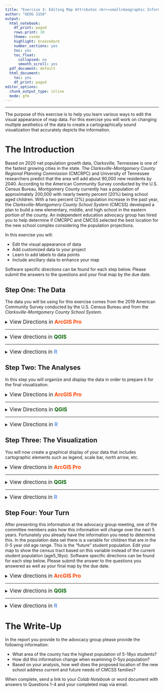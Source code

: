 ```yaml
---
title: "Exercise 3: Editing Map Attributes <br><small>Geographic Information Systems 1 Lab</small></br>"
author: "GEOG 3150"
output:
  html_notebook:
    df_print: paged
    rows.print: 10
    theme: cosmo
    highlight: breezedark
    number_sections: yes
    toc: yes
    toc_float:
      collapsed: no
      smooth_scroll: yes
  pdf_document: default
  html_document:
    toc: yes
    df_print: paged
editor_options:
  chunk_output_type: inline
  mode: gfm
---
```


```{=html}
<style type="text/css">

h1.title {
  font-size: 40px;
  font-family: "Times New Roman", Times, serif;
  color: DarkBlue;
  text-align: center;
}
h4.author { /* Header 4 - and the author and data headers use this too  */
  font-size: 20px;
  font-family: "Times New Roman", Times, serif;
  color: DarkBlue;
  text-align: center;
}

.zoom {
  transform-origin: 40% 50% 0;
  transition: transform .2s;
  margin: 0 auto;
}
.zoom img{
	width:auto;
	height:auto;	
}
.zoom:hover {
  transform: scale(2);
}

th, td {padding: 5px;}

</style>
```
<hr></hr>

The purpose of this exercise is to help you learn various ways to edit the visual appearance of map data. For this exercise you will work on changing multiple aesthetics of the data to create a cartographically sound visualization that accurately depicts the information.

# The Introduction

Based on 2020 net population growth data, Clarksville, Tennessee is one of the fastest growing cities in the state. The _Clarksville-Montgomery County Regional Planning Commission_ (CMCRPC) and University of Tennessee researchers predict that the area will add about 90,000 new residents by 2040. According to the American Community Survey conducted by the U.S. Census Bureau, Montgomery County currently has a population of approximately 200,000 with nearly twenty percent (20%) being school aged children. With a two percent (2%) population increase in the past year, the _Clarksville-Montgomery County School System_ (CMCSS) developed a plan to build a new elementary, middle, and high school in the eastern portion of the county. An independent education advocacy group has hired you to help determine if CMCRPC and CMCSS selected the best location for the new school complex considering the population projections.

In this exercise you will:

-   Edit the visual appearance of data 
-   Add customized data to your project
-   Learn to add labels to data points
-   Include ancillary data to enhance your map

Software specific directions can be found for each step below. Please submit the answers to the questions and your final map by the due date.

## Step One: The Data

The data you will be using for this exercise comes from the 2019 American Community Survey conducted by the U.S. Census Bureau and from the _Clarksville-Montgomery County School System_. 

<details>
<summary><big>View Directions in <b> [ArcGIS Pro]{style="color:#ff4500"} </b></big></summary>

As with the [previous exercise](https://chrismgentry.github.io/GIS1-Exercise-2/), you will begin by launching [ArcGIS Pro]{style="color:#ff4500"} from the start menu or desktop shortcut. On the initial splash screen select **Map** from _New > Blank Templates_ in the middle section of the screen. On the next screen, provide a name for your new project, and set the location to folder on the computer where you are storing all of your GIS1 exercises. 

<p align="center"><img src= "Images/arcgis-create-new-project.jpg" alt="Project name and location" width="520" height="175"></p>

This will save and open a new project with the _World Topographic Map_&nbsp; and _World Hillshade_&nbsp; in the Table of Contents.

In order to complete this exercise you will need to download the **[Census Track](https://github.com/chrismgentry/GIS1-Exercise-3/raw/main/Data/Shapefiles/census_tracts.zip)** and **[CMCSS Schools](https://github.com/chrismgentry/GIS1-Exercise-3/raw/main/Data/Shapefiles/cmcss_schools.zip)** zip files and extract them in your project folder. You can use those links or navigate to the [Exercise 3 GitHub Page](https://github.com/chrismgentry/GIS1-Exercise-3) and click on _Data > Shapefiles_ and click on each zip file to find the download button for the dataset. Once <u>downloaded and extracted</u>, these files should be available to your project.

On the _Map_&nbsp; tab, click the **Add Data** button <img src= "Images/arcgis-add-data.jpg" alt="Add Data Button" width="20" height="20"> and navigate to your project folder containing your data and add the _census_tracts_&nbsp; and _cmcss_school_&nbsp; shapefiles to your view. Your screen should look similar to this:

<p align="center"><div class="zoom"><img src= "Images/arcgis-ex3-data.jpg" alt="Ex3 Datasets" style="width:100%"></div></p>

If you have questions about this step you can always refer back to [Exercise 2, Step One](https://chrismgentry.github.io/GIS1-Exercise-2/#11_Step_One:_The_Data) for more detail.

<b><big>Question No. 1</big></b><br>
Using the attribute table for _cmcss_schools_&nbsp; answer the question below:
<blockquote>
How many elementary schools are in Montgomery County and how are they identified differently from middle and high schools in the attribute table?
</blockquote>

</details>
<hr></hr>

<details>
<summary><big>View directions in <b> [QGIS]{style="color: #006400"} </b></big></summary>

Blah...blah...blah...

<b><big>Question No. 1</big></b>
<blockquote>
_Insert Text Here_
</blockquote>

</details>
<hr></hr>

<details><summary><big>View directions in <b> [R]{style="color: #6495ED"} </b></span></big></summary>
Recall from the previous laboratory that you will begin by opening the appropriate **Colab notebook** for each exercise. In order to maintain consistency across labs, each repository will contain a new notebook with a constant nomenclature: 

- Each **GitHub repository** will be named _GIS1-Exercise-_(followed by the exercise number)
- Each **Colab notebook** will be named _GIS1_EX_\_(followed by the exercise number)

Each notebook can be found in the corresponding _GitHub repository_, and following the directions in the introduction for [Exercise 2](https://chrismgentry.github.io/GIS1-Exercise-2/), can be opened by inserting **tocolab** immediately after _github_ in the web address. So the URL for this exercise would read:<br>

```
https://githubtocolab.com/chrismgentry/GIS1-Exercise-3/blob/main/GIS1_EX3.ipynb
```

You can copy/paste the link above or navigate to the file in the [Exercise 3 Repository](https://github.com/chrismgentry/GIS1-Exercise-3), click on the link for _GIS1_EX3.ipynb_, and add **tocolab** to the URL. In future labs you can simply change the repository and notebook numbers to match the exercise number to directly open each. Remember to save a copy of the notebook in your Google Drive. If you have any questions or need reminders of how to work in the **Google Colaboratory Environment** click [here](https://colab.research.google.com/notebooks/intro.ipynb) or refer back to the information provided in [Exercise 2 Notebook](https://githubtocolab.com/chrismgentry/GIS1-Exercise-2/blob/main/GIS1_EX2.ipynb). 

Similar to Exercise 2, you will use the ```tidyverse```, ```maps```, and ```ggsn``` packages to complete the exercise. In addition to these packages, you will also need the ```tigris``` package. This will provide direct access to _Topologically Integrated Geographic Encoding and Referencing_ (TIGER) data from the U.S. Census Bureau within R. Information on the package can be found at the following [link](https://cran.r-project.org/web/packages/tigris/index.html).

```r
#install.packages('tidyverse')
#install.packages('maps')
#install.packages('ggsn')
#install.packages('tigris')
library('tidyverse')
library('maps')
library('ggsn')
library('tigris')
```

With the appropriate packages installed and loaded to your environment, you can now use the ```tigris``` package to obtain census tract data for Montgomery County. For this you will use the ```tracts()``` function and first identify the state (by abbreviation) and the county name. Remember to use the **<-** operator to make an object from the data.

```r
montco_tracts <- tracts("TN", county = "Montgomery")
```

Examining the dataset you will see information regarding the state and county codes as well as other information regarding the polygons geometry. There is also a variable for _NAME_&nbsp; that details the census tract identification you will use in an upcoming step to add population information. Because this dataset is created using a specific object type called **simple features** you will need to add the polygons to ```ggplot2``` using the function ```geom_sf()``` instead of the ```geom_polygon()``` function we used in the previous exercise. To create a simple visualization of the data you will use:

```r
ggplot(data = montco_tracts) + geom_sf()
```

<b><big>Question No. 1</big></b>
<blockquote>
If you were interested in obtaining information for the census tracts around Nashville, how would you alter the code above?
</blockquote>

</details>

## Step Two: The Analyses

In this step you will organize and display the data in order to prepare it for the final visualization.

<details>
<summary><big>View Directions in <b> [ArcGIS Pro]{style="color:#ff4500"} </b></big></summary>

Before you can analyze the relationship between student population and the proposed new school, you need to create a marker for where the school will be located. To do this you will click the **Go To XY** button on the _Map_&nbsp; tab. This will open a new menu at the bottom of the screen where you can input longitude and latitude values.

<p align="center"><img src= "Images/arcgis-go-to-xy.png" alt="XY button and menu" width="450" height="142"></p>

In the new menu, type the longitude and latitude values in the boxes provided and click the _Mark Location_&nbsp; button <img src= "Images/arcgis-push-pin.jpg" alt="Marker Button" width="20" height="20"> to add a marker. The longitude and latitude values are:

```Longitude = -87.1950  Latitude = 36.5680```

If you right-click on the new _Graphics Layer_&nbsp; and select properties, you can go to the _General_&nbsp; tab and change the name to "New School". To change the style or look of the marker, be sure to have the **New School** element selected in the _Table of Contents_&nbsp;, on the new _Graphics Tab_&nbsp; use the select tool <img src= "Images/arcgis-select-tool.jpg" alt="Select Tool" width="20" height="20"> to select the marker and use the options within the **Symbology** portion of the tab to alter the symbol, fill color, outline stroke, etc.

<p align="center"><div class="zoom"><img src= "Images/arcgis-new-school.jpg" alt="New School Marker" style="width:100%"></div></p>

Finally, similar to the steps in [Exercise 2, Step 2](https://chrismgentry.github.io/GIS1-Exercise-2/#12_Step_Two:_The_Analysis), you need to use graduate color to symbolize the various tracts by the **pop_5_18yo** population data. To do that you will use the symbology button <img src= "Images/arcgis-symbology-button.jpg" alt="Symbology Button" width="25" height="25"> to gain access to the graduated color menu. Be sure to have **montoco_tracts** selected in the _Table of Contents_&nbsp; and click on the _Appearance_&nbsp Tab in the Feature Layer Menu. Click on the option for "Graduate Color" from the drop-down menu.

In the resulting Symbology window, select the following options:

- Primary Symbology = Graduated Colors
- Field = pop_5_18yo
- Normalization = \<None>
- Method = Defined Interval
- Interval Size = 500
- Classes = 5
- Color Scheme = Viridis

<p align="center"><img src= "Images/arcgis-graduated-colors.jpg" alt="Graduated Color Options" width="236" height="417"></p>

You can now close the symbology window and view the results.

<p align="center"><div class="zoom"><img src= "Images/arcgis-5-18yo.jpg" alt="Visualization of 5-18yo per tract" style="width:100%"></div></p>

<b><big>Question No. 2</big></b>
<blockquote>
By using the attribute table, which tracts (NAME column) have the largest number of males and females in the dataset?
</blockquote>

</details>
<hr></hr>

<details>
<summary><big>View Directions in <b> [QGIS]{style="color:#006400"} </b></big></summary>

Blah...blah...blah...

<b><big>Question No. 2</big></b>
<blockquote>
_Insert Text HEre_
</blockquote>

</details>
<hr></hr>

<details>
<summary><big>View Directions in <b> [R]{style="color:#6495ED"} </b></big></summary>

Now that you have polygons for the census tracts in Montgomery County, you will need to merge the population information. Similar to [Exercise 1, Step 1](https://chrismgentry.github.io/GIS1-Exercise-2/#12_Step_Two:_The_Analysis), you can use the ```read.csv()``` function to obtain the population dataset. However, there is one alteration to the code you will make for this exercise. One of the variables in this dataset titled "**Tract**" needs to match that of "**NAME**" in the census data. In the census dataset it is set to _character_ (meaning text) and in the population data it is set to _double_ (a type of numeric data). In order to make them match, you can add ```colClasses=c(Tract="character")``` to the ```read.csv()``` function to change the variable on import. The script would look like this:

```r
population <- read.csv('https://raw.githubusercontent.com/chrismgentry/GIS1-Exercise-3/main/Data/mont_co_pop.csv', colClasses=c(Tract="character"))
head(population)
```

Notice in the table generated with the ```head()``` function the variable now has _\<chr>_&nbsp; listed as its class. This is a useful addition for future scripts as you can generally identify any variable and change its class prior to importing the data.

Using the same process as in [Exercise 2, Step 2](https://chrismgentry.github.io/GIS1-Exercise-2/#12_Step_Two:_The_Analysis), you will use the ```merge()``` function to combined the **montco_tracts** and **population** datasets. When merging the datasets you need to identify which datasets (x and y) and which common variable (by.x and by.y) will be used for the merge.

```r
tract_pop <- merge(x = montco_tracts, y = population, by.x = "NAME", by.y = "Tract", all = TRUE)
```

Using the ```str()``` or ```head()``` function you can view the structure of the new dataset. Familiarize yourself with the different variables for future analyses. More information on the ```merge()``` function can be found by Googling [merge() function r](https://www.rdocumentation.org/packages/base/versions/3.6.2/topics/merge). You can now use ```ggplot``` to visualize the data based on a variable such as **total_pop** (total population).

```r
ggplot() + geom_sf(data = tract_pop, aes(fill = total_pop))
```

Before you can analyze whether or not the new school is being built in the appropriate location, you need to add the information for the current school as well as the proposed school location.

Like adding the _population data_ earlier in this section, use the **<-** operator to create an object and the ```read.csv()``` function with the following link to connect to the current school dataset:

```
https://raw.githubusercontent.com/chrismgentry/GIS1-Exercise-3/main/Data/county_schools.csv
```

Unlike the previous step, there is no need to alter the dataset using ```colClasses```. Use ```head()``` to view the variables. Finally, you need to create a new data point for the new school. For this you will create a data frame that includes variables for longitude, latitude, and name.

<blockquote>
A data frame is a table or a two-dimensional array-like structure in which each column contains values of one variable and each row contains one set of values from each column.
</blockquote>

To create the data frame you will use the following script:

```r
new_school <- data.frame(x  = -87.19495519624655, y = 36.56793328339189, name = "New School")
```

In this script ```data.frame()``` is the function and ```x``` = the longitude, ```y``` = the latitude, and ```name``` = is the variable for the name. Use ```head()``` to view the data frame.

<b><big>Question No. 2</big></b><br>
Just as **\<-** can be used to create an object, **\$** can be used after an object to examine a specific variable within the dataset. For example ```summary(tract_pop$total_pop)``` can be used to summarize the total population variable.
<blockquote>
Using the example above, replace the variable and answer the following question: What is the maximum number of males and females in the dataset?
</blockquote>

</details>

## Step Three: The Visualization

You will now create a graphical display of your data that includes cartographic elements such as legend, scale bar, north arrow, etc.

<details><summary><big>View directions in <b> [ArcGIS Pro]{style="color:#ff4500"} </b></span></big></summary>

Following the same directions in [Exercise 2, Step 3](https://chrismgentry.github.io/GIS1-Exercise-2/#13_Step_Three:_The_Visualization) you will now create a map of this data. Remember, to complete your visualization you will need to add: the data, title, legend, north arrow, scale bar, and your name and date. Because all of the information for adding these elements is detailed in the **[previous exercise](https://chrismgentry.github.io/GIS1-Exercise-2/#13_Step_Three:_The_Visualization)**, this exercise will not walk through adding them step-by-step. 

From the _Insert Tab_&nbsp; click the **New Layout** button <img src= "Images/arcgis-layout-button.png" alt="Layout Button" width="20" height="20"> and select _ANSI - Landscape, Letter 8.5" x 11"_&nbsp; to set up the page.

<p align="center"><div class="zoom"><img src= "Images/arcgis-ex3-layout.jpg" alt="New Layout" style="width:100%"></div></p>

As you are working to create your final visualization, to edit, move or adjust each individual element of your map you must have it selected in the table of contents. When adding text elements, it might help to rename each of the text elements to be able to correctly identify them.

<p align="center"><div class="zoom"><img src= "Images/arcgis-ex3-map.jpg" alt="Map" style="width:100%"></div></p>

You should use your own style and creative ideas to personalize your map. The images used in the exercise are examples of how different elements can be displayed.

<big><b>Question No. 3</b></big>
<blockquote>
What is the relationship between the location of the new school and the population of children within the census tracts?
</blockquote>

</details>
<hr></hr>

<details><summary><big>View directions in <b> [QGIS]{style="color:#006400"} </b></span></big></summary>

Blah...blah...blah...

Question No. 3
<blockquote>
_Insert Text Here_
</blockquote>

</details>
<hr></hr>

<details><summary><big>View directions in <b> [R]{style="color:#6495ED"} </b></span></big></summary>

With these datasets you are now ready to create a map to examine the distribution of school-aged children across the county in relation to the current schools and future school. In Step 1 and 2 of this exercise and [Exercise 2, Step 3](https://chrismgentry.github.io/GIS1-Exercise-2/#13_Step_Three:_The_Visualization) you used ```ggplot2``` to visualize the data. However, because of the difference in data types, in this exercise you used the ```geom_sf()``` function instead of ```geom_polygon()``` like in the last exercise. Building on the previous script, you will now use ```geom_point()``` to add the schools information. Remembering back to the introduction, the goal of this analysis is to help determine if the location for the new school is appropriate based on the needs of the county. This means the _fill_&nbsp; portion of the aesthetics will need to represent the correct variable in the dataset.

Please refer back to [Exercise 2](https://chrismgentry.github.io/GIS1-Exercise-2) if you need a refresher on some of the basics elements of mapping data in ```ggplot2  ```. The construction of this map will be very similar to the previous final map. You will use a combination of ```ggplot2``` to plot the information and ```ggsn``` to add the scale bar and north arrow. In this exercise you are going to add some additional theme information to further customize your map.

To begin you will use a similar script from [Exercise 2, Step 3](https://chrismgentry.github.io/GIS1-Exercise-2/#13_Step_Three:_The_Visualization) substituting the necessary objects, variables, and swapping ```geom_polygon``` for ```geom_sf```:

```r
ggplot() + 
  geom_sf(data = tract_pop, aes(fill = age5_18yo), color = "white") +
  scale_fill_viridis_c(option = "D")
```

In this example, you set the data object to **tract_pop** which was created by merging the census tract and population datasets. In the _aesthetics_&nbsp; (```aes()```), the _fill_&nbsp; is set to the variable **age5_18yo** (a variable indicative of school-aged children). When used within the ```aes()```, _fill_&nbsp; will be used to graphically sort the dataset; in this case by the 5-18yo age bracket. [Exercise 2](https://chrismgentry.github.io/GIS1-Exercise-2) you used the ```scale_fill_viridis_c()``` function to set the color ramp of the data. Refer back to Exercise 2 or Google [scale_fill_viridis_c()](https://ggplot2.tidyverse.org/reference/scale_viridis.html) for more information on the function and its color options. 

With the census tracts added, you need to add the CMCSS school and the new proposed school. This will be accomplished by using the ```geom_point()``` function and identifying the appropriate objects and aesthetics. 

```r
ggplot() + 
  geom_sf(data = tract_pop, aes(fill = age5_18yo), color = "white") +
  scale_fill_viridis_c(option = "D") +
  geom_point(data = schools, aes(x=X, y=Y), size = 3, shape = 21,
             fill = "black", color = "white") +
  geom_point(data = new_school, aes(x=x, y=y,), 
             shape = 8, size = 5, color = "red")
```

When you examined the structure of the **schools** and **new_school** you should have noticed _x_ and _y_ variables in each dataset. This information is used to plot the location of the points in the ```aes()``` portion of each ```geom_point()``` function. Only the information used to identify the axis location (x,y) or modify the geometry (polygon, point, etc.) based on a variable in the dataset should be included within the ```aes()```. Any other modification of the geometry not connected to the dataset should be outside of the ```aes()```. So for this example size, shape, color, and fill are added to customize the points.

- **size =**, this will be a numerical value to indicate the size of the point
- **shape =**, modifies the appearance of the geometry. Each unique shape is identified by a numerical value. More information about the types of shapes that can be used can be found [here](https://ggplot2.tidyverse.org/articles/ggplot2-specs.html).
- **color =**, (outside of ```aes()```) alters the color of the geometry or border. Most any hexadecimal value or color name can be used in R. Regardless of the method used, the values must be enclosed within quotation marks. A list of color options can be found [here](https://en.wikipedia.org/wiki/Web_colors)
- **fill =**, (outside of ```aes()```) like color modifies the appearance of the geometry. When used with a geometry that has a border, fill refers to the geometry and color refers to the border. When attempting to modify a solid object, use color to customize the geometry.

You should feel free to experiment with different size, shape, fill, and color aesthetics to customize your own maps.

Next you need to add the ```scalebar()```, ```north()``` arrow, and name/date of the creator (using ```annotate()```) to the map. Remember that the location of these elements are defined by the gridded location on the map. Because this map is centered on Montgomery County, the range of longitude varies from about -87.10&deg; --- -87.60&deg; West to 36.30&deg; --- 36.65&deg; North. So all of the ```anchor = c()``` values should be within those ranges. 

```r
ggplot() + 
  geom_sf(data = tract_pop, aes(fill = age5_18yo), color = "white") +
  scale_fill_viridis_c(option = "D") +
  geom_point(data = schools, aes(x=X, y=Y), size = 3, shape = 21,
             fill = "black", color = "white") +
  geom_point(data = new_school, aes(x=x, y=y), shape = 8, size = 5,
             color = "red") +
  north(tract_pop, location = "bottomleft", scale = 0.05, symbol = 12, anchor = c(x=-87.15, y=36.31)) + 
  scalebar(tract_pop, dist = 5, dist_unit = "mi", transform = TRUE, model = "WGS84", location = "bottomleft", 
           st.dist = 0.02, st.size = 2, anchor = c(x= -87.65, y= 36.31)) +
  annotate("text", x = -87.22, y = 36.35, label = "Chris Gentry\n August 2021", size = 2)
```

Additional details about the north arrow and scale bar can be found in [Exercise 2](https://chrismgentry.github.io/GIS1-Exercise-2) or by Googling [ggsn package r](https://cran.r-project.org/web/packages/ggsn/ggsn.pdf). Having the longitude and latitude values currently displayed on the map should help you adjust the position of these elements. However, in the final map these are not be necessary, so adding ```theme_void()``` in the next step will remove the grid, gray background, and displayed x,y axes.

To complete the map, you need to add a title, adjust the name of the legend to something more appropriate for the data, and add a label for the _new school_. Similar to the previous exercise you can use ```labs()``` to add ```title=``` information. To add the label to the _new school_ you will use the ```geom_text()``` function. In order to customize the position of the label, ```nudge_y=``` and ```nudge_x=``` values can be added. The _data_ and ```aes()``` scripts will match the information from the ```geom_point()``` with the addition of a **label** option to the ```aes()``` and other customizations. To alter the legend title, a text option needs to be added to the ```scale_fill_viridis_c()``` function.

```r
ggplot() + 
  geom_sf(data = tract_pop, aes(fill = age5_18yo), color = "white") +
  scale_fill_viridis_c(option = "D", "No. of Children") +
  geom_point(data = schools, aes(x=X, y=Y), size = 3, shape = 21,
             fill = "black", color = "white") +
  geom_point(data = new_school, aes(x=x, y=y), shape = 8, size = 5,
             color = "red") +
  north(tract_pop, location = "bottomleft", scale = 0.05, symbol = 12, anchor = c(x=-87.15, y=36.31)) + 
  scalebar(tract_pop, dist = 5, dist_unit = "mi", transform = TRUE,
           model = "WGS84", location = "bottomleft",
           st.dist = 0.02, st.size = 2, anchor = c(x= -87.65, y= 36.31)) +
  annotate("text", x = -87.22, y = 36.35, label = "Chris Gentry\n August 2021", size = 2) +
  labs(title = "School Aged Children per Census Tract and CMCSS Locations") +
  geom_text(data = new_school, aes(x=x,y=y, label = name), nudge_y = 0.025, nudge_x = 0.0, color = "white") +
  theme_void()
```

<b><big>Question No. 3</big></b>
<blockquote>
What is the relationship between the location of the new school and the population of children within the census tracts?
</blockquote>

</details>

## Step Four: Your Turn

After presenting this information at the advocacy group meeting, one of the committee members asks how this information will change over the next 5 years. Fortunately you already have the information you need to determine this. In the population data set there is a variable for children that are in the 0-5 year old age range. This is the "future" student population. Edit your map to show the census tract based on this variable instead of the current student population (age5_18yo). Software specific directions can be found for each step below. Please submit the answer to the questions you answered as well as your final map by the due date.

<details><summary><big>View directions in <b> [ArcGIS Pro]{style="color:#ff4500"} </b></span></big></summary>

In order to answer the question above, you need to examine the attribute table and determine which variable contains the information for children aged 0-5 years old. For your final map, you should be able to keep the majority of your map the same and just alter the field for the graduated color. Be sure to determine what the appropriate interval size should be as the values for children 5-18yo will be different than the number of children between 0-5yo.

<big><b>Question No. 4</b></big>
<blockquote>
How did census tract populations change with the move from 5-18 year old to 0-5 year old?
</blockquote>

</details>
<hr></hr>

<details><summary><big>View directions in <b> [QGIS]{style="color:#006400"} </b></span></big></summary>

Blah...blah...blah...

Question No. 4
<blockquote>
_Insert Text Here_
</blockquote>

</details>
<hr></hr>

<details><summary><big>View directions in <b> [R]{style="color:#6495ED"} </b></span></big></summary>

In order to answer the question you simply need to adjust the fill variable. Remember you can use ```head()``` or ```str``` to view the variables in the dataset. Using the scrip from step you should change the following:

- Polygon fill ```geom_sf(data = tract_pop, aes(fill =))``` to the variable for 0-5 year old children
- Title of the map to reflect the new information

<b><big>Question No. 4</big></b>
<blockquote>
How did census tract populations change with the move from 5-18 year old to 0-5 year old?
</blockquote>

</details>

# The Write-Up

In the report you provide to the advocacy group please provide the following information:

- What area of the county has the highest population of 5-18yo students?
- How did this information change when examining 0-5yo population?
- Based on your analysis, how well does the proposed location of the new school address current and future needs of CMCSS families?

When complete, send a link to your _Colab Notebook_ or word document with answers to Questions 1-4 and your completed map via email.